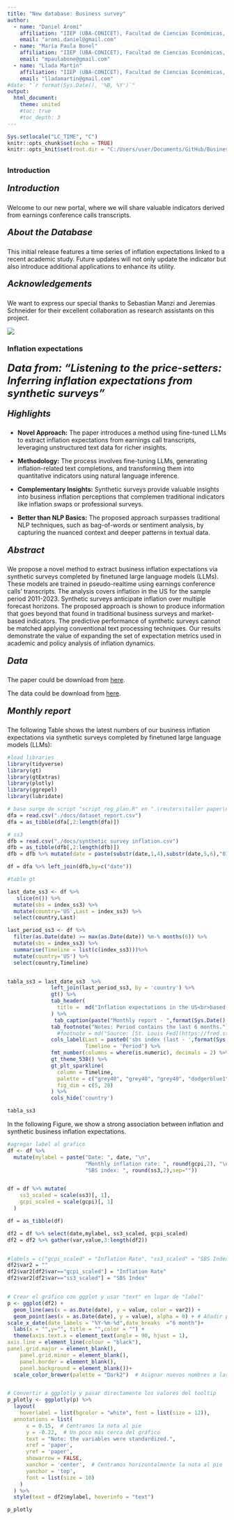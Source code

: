 ```yaml
---
title: "New database: Business survey"
author: 
  - name: "Daniel Aromí"
    affiliation: "IIEP (UBA-CONICET), Facultad de Ciencias Económicas, Univ. de Buenos Aires. Facultad de Ciencias Económicas, UCA, Buenos Aires, Argentina."
    email: "aromi.daniel@gmail.com"
  - name: "María Paula Bonel"
    affiliation: "IIEP (UBA-CONICET), Facultad de Ciencias Económicas, Univ. de Buenos Aires. Facultad de Ciencias Económicas, UCA, Buenos Aires, Argentina."
    email: "mpaulabone@gmail.com"
  - name: "Llada Martín"
    affiliation: "IIEP (UBA-CONICET), Facultad de Ciencias Económicas, Univ. de Buenos Aires."
    email: "lladamartin@gmail.com"
#date: "`r format(Sys.Date(), '%B, %Y')`"
output:
  html_document:
    theme: united
    #toc: true
    #toc_depth: 3
---
```


```r
Sys.setlocale("LC_TIME", "C")
knitr::opts_chunk$set(echo = TRUE)
knitr::opts_knit$set(root.dir = "C:/Users/user/Documents/GitHub/BusinessSurvey")
```

## {.tabset}

### Introduction

##### <span style="font-size: 20px; font-weight: bold; font-style: italic;">Introduction</span>

Welcome to our new portal, where we will share valuable indicators derived from earnings conference calls transcripts.

##### <span style="font-size: 20px; font-weight: bold; font-style: italic;">About the Database</span>

This initial release features a time series of inflation expectations linked to a recent academic study. Future updates will not only update the indicator but also introduce additional applications to enhance its utility.

##### <span style="font-size: 20px; font-weight: bold; font-style: italic;">Acknowledgements</span>

We want to express our special thanks to Sebastian Manzi and Jeremias Schneider for their excellent collaboration as research assistants on this project.

![](C:\\Users\\user\\Documents\\GitHub\\BusinessSurvey\\docs\\ecc_image.jpeg)


### Inflation expectations

#### <span style="font-size: 24px; font-weight: bold; font-style: italic;">Data from: "Listening to the price-setters: Inferring inflation expectations from synthetic surveys"</span>

##### <span style="font-size: 20px; font-weight: bold; font-style: italic;">Highlights</span>
* **Novel Approach:** The paper introduces a method using fine-tuned LLMs to extract inflation expectations from earnings call transcripts, leveraging unstructured text data for richer insights.

* **Methodology:** The process involves fine-tuning LLMs, generating inflation-related text completions, and transforming them into quantitative indicators using natural language inference.

* **Complementary Insights:** Synthetic surveys provide valuable insights into business inflation perceptions that complemen traditional indicators like inflation swaps or professional surveys.

* **Better than NLP Basics:** The proposed approach surpasses traditional NLP techniques, such as bag-of-words or sentiment analysis, by capturing the nuanced context and deeper patterns in textual data.

##### <span style="font-size: 20px; font-weight: bold; font-style: italic;">Abstract</span>
We propose a novel method to extract business inflation expectations via synthetic surveys completed by finetuned large language models (LLMs). These models are trained in pseudo-realtime using earnings conference calls' transcripts. The analysis covers inflation in the US for the sample period 2011-2023. Synthetic surveys anticipate inflation over multiple forecast horizons. The proposed approach is shown to produce information that goes beyond that found in traditional business surveys and market-based indicators. The predictive performance of synthetic surveys cannot be matched applying conventional text processing techniques. Our results demonstrate the value of expanding the set of expectation metrics used in academic and policy analysis of inflation dynamics.

##### <span style="font-size: 20px; font-weight: bold; font-style: italic;">Data</span>
The paper could be download from [here](https://papers.ssrn.com/sol3/papers.cfm?abstract_id=4955056).

The data could be download from [here](https://drive.google.com/file/d/1o5PcVU2VIKpo9d8snWZkIl-S5mRrNf3Q/view?usp=sharing).

##### <span style="font-size: 20px; font-weight: bold; font-style: italic;">Monthly report</span>

The following Table shows the latest numbers of our business inflation expectations via synthetic surveys completed by finetuned large language models (LLMs): 


```r
#load libraries
library(tidyverse)
library(gt)
library(gtExtras)
library(plotly)
library(ggrepel)
library(lubridate)
```

```r
# base surge de script "script_reg_plan.R" en ".\reuters\taller paper\ejercicio"
dfa = read.csv("./docs/dataset_report.csv")
dfa = as_tibble(dfa[,2:length(dfa)])

# ss3
dfb = read.csv("./docs/synthetic survey inflation.csv")
dfb = as_tibble(dfb[,2:length(dfb)])
dfb = dfb %>% mutate(date = paste(substr(date,1,4),substr(date,5,6),"01",sep="-"))

df = dfa %>% left_join(dfb,by=c("date"))
```


```r
#table gt 

last_date_ss3 <- df %>% 
   slice(n()) %>% 
  mutate(sbs = index_ss3) %>%
  mutate(country='US',Last = index_ss3) %>%
  select(country,Last)

last_period_ss3 <- df %>% 
  filter(as.Date(date) >= max(as.Date(date)) %m-% months(6)) %>% 
  mutate(sbs = index_ss3) %>%
  summarise(Timeline = list(c(index_ss3)))%>%
  mutate(country='US') %>%
  select(country,Timeline)


tabla_ss3 = last_date_ss3  %>% 
              left_join(last_period_ss3, by = 'country') %>% 
              gt() %>% 
              tab_header(
                title =  md("Inflation expectations in the US<br>based on Synthetic business surveys (sbs)")
              ) %>% 
               tab_caption(paste("Monthly report - ",format(Sys.Date(), "%B %Y"))) %>%
              tab_footnote("Notes: Period contains the last 6 months.") %>%
                #footnote = md("Source: [St. Louis Fed](https://fred.stlouisfed.org/series/CPIAUCSL)")) %>%
              cols_label(Last = paste0('sbs index (last - ',format(Sys.Date() %m-% months(1), "%B %Y"),')'),
                         Timeline = 'Period') %>%
              fmt_number(columns = where(is.numeric), decimals = 2) %>%
              gt_theme_538() %>% 
              gt_plt_sparkline(
                column = Timeline,
                palette = c("grey40", "grey40", "grey40", "dodgerblue1", "grey40"),
                fig_dim = c(5, 28)
              ) %>%
              cols_hide('country')


```
```r
tabla_ss3
```

In the following Figure, we show a strong association between inflation and synthetic business inflation expectations.

```r

#agregar label al grafico
df <- df %>%
  mutate(mylabel = paste("Date: ", date, "\n",
                         "Monthly inflation rate: ", round(gcpi,2), "\n",
                         "SBS index: ", round(ss3,2),sep=""))


df = df %>% mutate(
    ss3_scaled = scale(ss3)[, 1],
    gcpi_scaled = scale(gcpi)[, 1]  
  )

df = as_tibble(df)

df2 = df %>% select(date,mylabel, ss3_scaled, gcpi_scaled)
df2 = df2 %>% gather(var,value,3:length(df2))


#labels = c("gcpi_scaled" = "Inflation Rate", "ss3_scaled" = "SBS Index")
df2$var2 = ""
df2$var2[df2$var=="gcpi_scaled"] = "Inflation Rate"
df2$var2[df2$var=="ss3_scaled"] = "SBS Index"


# Crear el gráfico con ggplot y usar "text" en lugar de "label"
p <- ggplot(df2) +
  geom_line(aes(x = as.Date(date), y = value, color = var2)) +
  geom_point(aes(x = as.Date(date), y = value), alpha = 0) + # Añadir puntos invisibles para que plotly pueda leer los 'hover'
scale_x_date(date_labels = "%Y-%m-%d",date_breaks  ="6 month")+ 
  labs(x = "",y="", title = "",color = "") +
  theme(axis.text.x = element_text(angle = 90, hjust = 1),
axis.line = element_line(colour = "black"),
panel.grid.major = element_blank(),
    panel.grid.minor = element_blank(),
    panel.border = element_blank(),
    panel.background = element_blank())+
  scale_color_brewer(palette = "Dark2")  # Asignar nuevos nombres a las categorías


# Convertir a ggplotly y pasar directamente los valores del tooltip
p_plotly <- ggplotly(p) %>%
  layout(
    hoverlabel = list(bgcolor = "white", font = list(size = 12)),
  annotations = list(
      x = 0.15,  # Centramos la nota al pie
      y = -0.22,  # Un poco más cerca del gráfico
      text = "Note: the variables were standardized.",
      xref = 'paper',
      yref = 'paper',
      showarrow = FALSE,
      xanchor = 'center',  # Centramos horizontalmente la nota al pie
      yanchor = 'top',
      font = list(size = 10)
    )
  ) %>%
  style(text = df2$mylabel, hoverinfo = "text")


```


```r
p_plotly
```



